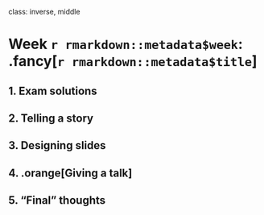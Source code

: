 
class: inverse, middle

# Week `r rmarkdown::metadata$week`: .fancy[`r rmarkdown::metadata$title`]

## 1. Exam solutions
## 2. Telling a story
## 3. Designing slides
## 4. .orange[Giving a talk]
## 5. "Final" thoughts

